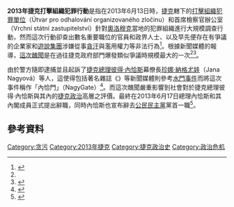 '''2013年捷克打擊組織犯罪行動'''是指在2013年6月13日時，[[捷克|捷克]]{{Link-en|捷克警察|Police of the Czech Republic|警方}}轄下的[[打擊組織犯罪單位|打擊組織犯罪單位]]（Útvar pro odhalování organizovaného zločinu）和首席檢察官辦公室（Vrchní státní zastupitelství）針對[[奧洛穆克|奧洛穆克]]當地的犯罪組織進行大規模調查行動，然而這次行動卻查出數名重要職位的官員和政界人士、以及早先便存在有爭議的企業家和[[遊說集團|遊說集團]]涉嫌從事[[貪汙|貪汙]]與濫用權力等非法行為<ref name = "Petr Koděra">{{Cite web |url= http://zpravy.ihned.cz/cesko/c1-60061380-policejni-razie-na-uradu-vlady-zasahovala-v-noci-protikorupcni-policie |title= Policie už začala rozdávat obvinění. ČSSD žádá demisi premiéra a rozpuštění sněmovny |author= Petr Koděra |date= 2013年6月13日 |publisher= 《{{Link-en|商業日報|Hospodářské noviny}}》 |language=  |accessdate= 2013年6月18日 |quote=  |archive-date= 2013年7月28日 |archive-url= https://web.archive.org/web/20130728012357/http://zpravy.ihned.cz/cesko/c1-60061380-policejni-razie-na-uradu-vlady-zasahovala-v-noci-protikorupcni-policie |dead-url= no }}{{cs icon}}</ref>。根據新聞媒體的報導，[[捷克政治事件列表|這次醜聞]]是在過往捷克政府部門爆發類似爭議時規模最大的一次<ref name = "Petr Koděra"/><ref>{{cite news |language =  | author =  | coauthors =  | url =  | title = Tak velký zásah Evropa nepamatuje | publisher = 《{{Link-en|青年陣線報|Mladá fronta DNES}}》 | pages = 第12頁 | date = 2013年6月14日 | accessdate = 2013年6月18日 }}{{cs icon}}</ref>。

由於警方隨即逮捕並且起訴了[[捷克總理|捷克總理]][[彼得·內恰斯|彼得·內恰斯]]幕僚長[[珍娜·納格尤娃|珍娜·納格尤娃]]（Jana Nagyová）等人，這使得包括著名雜誌《{{Link-en|反射 (雜誌)|Reflex (magazine)|反射}}》等新聞媒體則參考[[水門事件|水門事件]]而將這次事件稱作「內恰門」（NagyGate）<ref>{{Cite web |url= http://www.reflex.cz/clanek/zpravy/50814/afera-nagygate-a-uz-je-to-tady-prvni-unikle-dokumenty-jsou-venku.html |title= Aféra NagyGate: A už je to tady. První uniklé dokumenty jsou venku! |author=  |date= 2013年6月14日 |publisher= 《{{Link-en|反射 (雜誌)|Reflex (magazine)|反射}}》 |language=  |accessdate= 2013年6月18日 |quote=  |archive-date= 2020年11月28日 |archive-url= https://web.archive.org/web/20201128174350/https://www.reflex.cz/clanek/zpravy/50814/afera-nagygate-a-uz-je-to-tady-prvni-unikle-dokumenty-jsou-venku.html |dead-url= no }}{{cs icon}}</ref>。而這次醜聞嚴重影響到社會對於捷克總理彼得·內恰斯與其{{Link-en|彼得·內恰斯內閣|Petr Nečas's Cabinet|聯合政府}}內的[[捷克政治|捷克政治]]高層之評價。最終在2013年6月17日總理內恰斯和其內閣成員正式提出辭職，同時內恰斯也宣布辭去[[公民民主黨|公民民主黨]]黨首一職<ref>{{Cite web |url= http://zpravy.idnes.cz/necas-poda-demisi-0el-/domaci.aspx?c=A130616_222742_domaci_kop |title= Nečas dá demisi, ODS chce vládnout s jiným premiérem, šanci má Kuba |author= Josef Kopecký |date= 2013年6月16日 |publisher= [[iDNES.cz|iDNES.cz]] |language=  |accessdate= 2013年6月18日 |quote=  |archive-date= 2017年9月6日 |archive-url= https://web.archive.org/web/20170906181021/http://zpravy.idnes.cz/necas-poda-demisi-0el-/domaci.aspx?c=A130616_222742_domaci_kop |dead-url= no }}{{cs icon}}</ref>。

== 參考資料 ==
{{Reflist}}

[[Category:贪污|Category:贪污]]
[[Category:2013年捷克|Category:2013年捷克]]
[[Category:捷克政治史|Category:捷克政治史]]
[[Category:政治危机|Category:政治危机]]